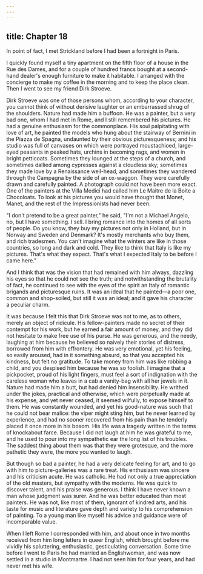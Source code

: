```yaml
---
---
---
```

title: Chapter 18
---

In point of fact, I met Strickland before I had been a fortnight in Paris.

I quickly found myself a tiny apartment on the fifth floor of a house in the Rue des Dames, and for a couple of hundred francs bought at a second-hand dealer's enough furniture to make it habitable. I arranged with the concierge to make my coffee in the morning and to keep the place clean. Then I went to see my friend Dirk Stroeve.

Dirk Stroeve was one of those persons whom, according to your character, you cannot think of without derisive laughter or an embarrassed shrug of the shoulders. Nature had made him a buffoon. He was a painter, but a very bad one, whom I had met in Rome, and I still remembered his pictures. He had a genuine enthusiasm for the commonplace. His soul palpitating with love of art, he painted the models who hung about the stairway of Bernini in the Piazza de Spagna, undaunted by their obvious picturesqueness; and his studio was full of canvases on which were portrayed moustachioed, large-eyed peasants in peaked hats, urchins in becoming rags, and women in bright petticoats. Sometimes they lounged at the steps of a church, and sometimes dallied among cypresses against a cloudless sky; sometimes they made love by a Renaissance well-head, and sometimes they wandered through the Campagna by the side of an ox-waggon. They were carefully drawn and carefully painted. A photograph could not have been more exact. One of the painters at the Villa Medici had called him Le Maitre de la Boite a Chocoloats. To look at his pictures you would have thought that Monet, Manet, and the rest of the Impressionists had never been.

"I don't pretend to be a great painter," he said, "I'm not a Michael Angelo, no, but I have something. I sell. I bring romance into the homes of all sorts of people. Do you know, they buy my pictures not only in Holland, but in Norway and Sweden and Denmark? It's mostly merchants who buy them, and rich tradesmen. You can't imagine what the winters are like in those countries, so long and dark and cold. They like to think that Italy is like my pictures. That's what they expect. That's what I expected Italy to be before I came here."

And I think that was the vision that had remained with him always, dazzling his eyes so that he could not see the truth; and notwithstanding the brutality of fact, he continued to see with the eyes of the spirit an Italy of romantic brigands and picturesque ruins. It was an ideal that he painted—a poor one, common and shop-soiled, but still it was an ideal; and it gave his character a peculiar charm.

It was because I felt this that Dirk Stroeve was not to me, as to others, merely an object of ridicule. His fellow-painters made no secret of their contempt for his work, but he earned a fair amount of money, and they did not hesitate to make free use of his purse. He was generous, and the needy, laughing at him because he believed so naively their stories of distress, borrowed from him with effrontery. He was very emotional, yet his feeling, so easily aroused, had in it something absurd, so that you accepted his kindness, but felt no gratitude. To take money from him was like robbing a child, and you despised him because he was so foolish. I imagine that a pickpocket, proud of his light fingers, must feel a sort of indignation with the careless woman who leaves in a cab a vanity-bag with all her jewels in it. Nature had made him a butt, but had denied him insensibility. He writhed under the jokes, practical and otherwise, which were perpetually made at his expense, and yet never ceased, it seemed wilfully, to expose himself to them. He was constantly wounded, and yet his good-nature was such that he could not bear malice: the viper might sting him, but he never learned by experience, and had no sooner recovered from his pain than he tenderly placed it once more in his bosom. His life was a tragedy written in the terms of knockabout farce. Because I did not laugh at him he was grateful to me, and he used to pour into my sympathetic ear the long list of his troubles. The saddest thing about them was that they were grotesque, and the more pathetic they were, the more you wanted to laugh.

But though so bad a painter, he had a very delicate feeling for art, and to go with him to picture-galleries was a rare treat. His enthusiasm was sincere and his criticism acute. He was catholic. He had not only a true appreciation of the old masters, but sympathy with the moderns. He was quick to discover talent, and his praise was generous. I think I have never known a man whose judgment was surer. And he was better educated than most painters. He was not, like most of them, ignorant of kindred arts, and his taste for music and literature gave depth and variety to his comprehension of painting. To a young man like myself his advice and guidance were of incomparable value.

When I left Rome I corresponded with him, and about once in two months received from him long letters in queer English, which brought before me vividly his spluttering, enthusiastic, gesticulating conversation. Some time before I went to Paris he had married an Englishwoman, and was now settled in a studio in Montmartre. I had not seen him for four years, and had never met his wife.